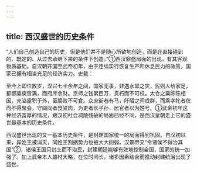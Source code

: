 ```yaml
---
---
---
```

title: 西汉盛世的历史条件
---



“人们自己创造自己的历史，但是他们并不是随心所欲地创造，而是在直接碰到的、既定的、从过去承继下来的条件下创造。”①西汉鼎盛局面的出现，有其客观物质基础。自汉朝开国至武帝初年，由于连续实行恢复生产和休息民力的政策，国家已拥有相当充足的经济实力。史载：

至今上即位数岁，汉兴七十余年之间，国家无事，非遇水旱之灾，民则人给家足，都鄙廪庾皆满，而府库余财。京师之钱累巨万，贯朽而不可校。太仓之粟陈陈相因，充溢露积于外，至腐败不可食。众庶街巷有马，阡陌之间成群，而乘字牝者傧而不得聚会。守闾阎者食粱肉，为吏者长子孙，居官者以为姓号。①武帝初年这种经济富厚的情况，跟汉初社会凋敝残破的局面已经不同，是西汉皇朝走上它的盛世最基本的历史条件。

西汉盛世出现的又一基本历史条件，是封建国家统一的局面得到巩固。自汉初以来，异姓王被消灭，同姓王割据势力也被大大削弱，汉景帝又“令诸侯不得治其国”②，诸侯王国只封土而不治民，封建朝廷能够有效地控制全国，国家的统一加强了。加上武帝本人雄材大略，在位时间长，诸多因素结合而推动封建统治出现了盛世。